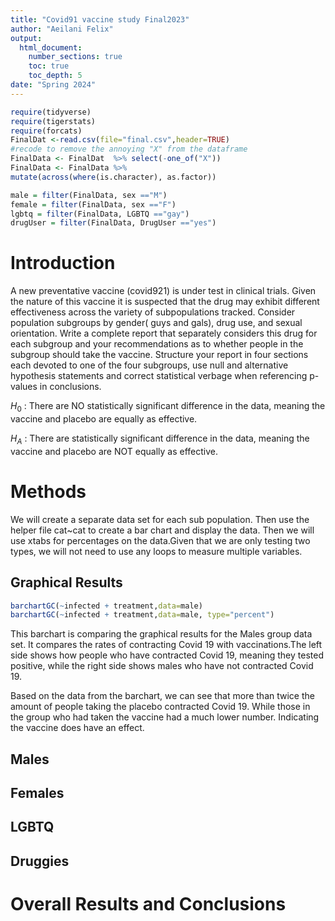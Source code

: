 ```yaml
---
title: "Covid91 vaccine study Final2023"
author: "Aeilani Felix"
output: 
  html_document:
    number_sections: true
    toc: true
    toc_depth: 5
date: "Spring 2024" 
---
```


```r
require(tidyverse)
require(tigerstats)
require(forcats)
FinalDat <-read.csv(file="final.csv",header=TRUE)
#recode to remove the annoying "X" from the dataframe
FinalData <- FinalDat  %>% select(-one_of("X"))
FinalData <- FinalData %>%
mutate(across(where(is.character), as.factor))

male = filter(FinalData, sex =="M")
female = filter(FinalData, sex =="F")
lgbtq = filter(FinalData, LGBTQ =="gay")
drugUser = filter(FinalData, DrugUser =="yes")

```

# Introduction

A new  preventative vaccine (covid921) is under test in clinical trials. Given the nature of this vaccine it is suspected that the drug may exhibit different effectiveness across the variety of subpopulations tracked. Consider population subgroups by gender( guys and gals), drug use, and sexual orientation. Write a complete report that separately considers this drug for each subgroup and your recommendations as to whether people in the subgroup should take the vaccine. Structure your report in four sections each devoted to one of the four subgroups, use null and alternative hypothesis statements and correct statistical verbage when referencing p-values in conclusions.

$H_0$ : There are NO statistically significant difference in the data, meaning the vaccine and placebo are equally as effective.

$H_A$ : There are statistically significant difference in the data, meaning the vaccine and placebo are NOT equally as effective.

# Methods

We will create a separate data set for each sub population. Then use the helper file cat~cat to create a bar chart and display the data. Then we will use xtabs for percentages on the data.Given that we are only testing two types, we will not need to use any loops to measure multiple variables. 

## Graphical Results

```r
barchartGC(~infected + treatment,data=male)
barchartGC(~infected + treatment,data=male, type="percent")
```

This barchart is comparing the graphical results for the Males group data set. It compares the rates of contracting Covid 19 with vaccinations.The left side shows how people who have contracted Covid 19, meaning they tested positive, while the right side shows males who have not contracted Covid 19.

Based on the data from the barchart, we can see that more than twice the amount of people taking the placebo contracted Covid 19. While those in the group who had taken the vaccine had a much lower number. Indicating the vaccine does have an effect.   


## Males


## Females


## LGBTQ



## Druggies


# Overall Results and Conclusions